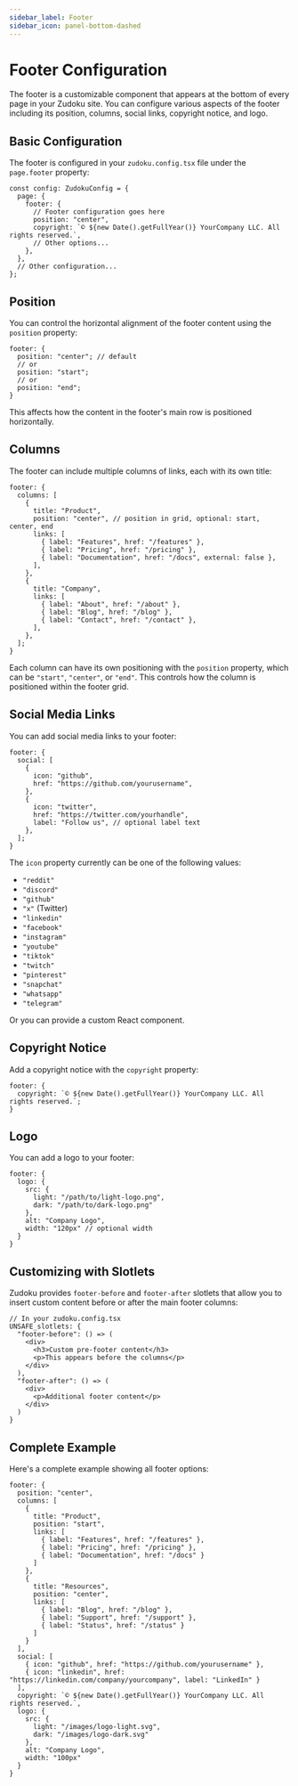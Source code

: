 ```yaml
---
sidebar_label: Footer
sidebar_icon: panel-bottom-dashed
---
```


# Footer Configuration

The footer is a customizable component that appears at the bottom of every page in your Zudoku site. You can configure various aspects of the footer including its position, columns, social links, copyright notice, and logo.

## Basic Configuration

The footer is configured in your `zudoku.config.tsx` file under the `page.footer` property:

```tsx
const config: ZudokuConfig = {
  page: {
    footer: {
      // Footer configuration goes here
      position: "center",
      copyright: `© ${new Date().getFullYear()} YourCompany LLC. All rights reserved.`,
      // Other options...
    },
  },
  // Other configuration...
};
```

## Position

You can control the horizontal alignment of the footer content using the `position` property:

```tsx
footer: {
  position: "center"; // default
  // or
  position: "start";
  // or
  position: "end";
}
```

This affects how the content in the footer's main row is positioned horizontally.

## Columns

The footer can include multiple columns of links, each with its own title:

```tsx
footer: {
  columns: [
    {
      title: "Product",
      position: "center", // position in grid, optional: start, center, end
      links: [
        { label: "Features", href: "/features" },
        { label: "Pricing", href: "/pricing" },
        { label: "Documentation", href: "/docs", external: false },
      ],
    },
    {
      title: "Company",
      links: [
        { label: "About", href: "/about" },
        { label: "Blog", href: "/blog" },
        { label: "Contact", href: "/contact" },
      ],
    },
  ];
}
```

Each column can have its own positioning with the `position` property, which can be `"start"`, `"center"`, or `"end"`. This controls how the column is positioned within the footer grid.

## Social Media Links

You can add social media links to your footer:

```tsx
footer: {
  social: [
    {
      icon: "github",
      href: "https://github.com/yourusername",
    },
    {
      icon: "twitter",
      href: "https://twitter.com/yourhandle",
      label: "Follow us", // optional label text
    },
  ];
}
```

The `icon` property currently can be one of the following values:

<div className="[&_ul]:grid [&_ul]:grid-cols-[repeat(3,auto)]">

- `"reddit"`
- `"discord"`
- `"github"`
- `"x"` (Twitter)
- `"linkedin"`
- `"facebook"`
- `"instagram"`
- `"youtube"`
- `"tiktok"`
- `"twitch"`
- `"pinterest"`
- `"snapchat"`
- `"whatsapp"`
- `"telegram"`

</div>

Or you can provide a custom React component.

## Copyright Notice

Add a copyright notice with the `copyright` property:

```tsx
footer: {
  copyright: `© ${new Date().getFullYear()} YourCompany LLC. All rights reserved.`;
}
```

## Logo

You can add a logo to your footer:

```tsx
footer: {
  logo: {
    src: {
      light: "/path/to/light-logo.png",
      dark: "/path/to/dark-logo.png"
    },
    alt: "Company Logo",
    width: "120px" // optional width
  }
}
```

## Customizing with Slotlets

Zudoku provides `footer-before` and `footer-after` slotlets that allow you to insert custom content before or after the main footer columns:

```tsx
// In your zudoku.config.tsx
UNSAFE_slotlets: {
  "footer-before": () => (
    <div>
      <h3>Custom pre-footer content</h3>
      <p>This appears before the columns</p>
    </div>
  ),
  "footer-after": () => (
    <div>
      <p>Additional footer content</p>
    </div>
  )
}
```

## Complete Example

Here's a complete example showing all footer options:

```tsx
footer: {
  position: "center",
  columns: [
    {
      title: "Product",
      position: "start",
      links: [
        { label: "Features", href: "/features" },
        { label: "Pricing", href: "/pricing" },
        { label: "Documentation", href: "/docs" }
      ]
    },
    {
      title: "Resources",
      position: "center",
      links: [
        { label: "Blog", href: "/blog" },
        { label: "Support", href: "/support" },
        { label: "Status", href: "/status" }
      ]
    }
  ],
  social: [
    { icon: "github", href: "https://github.com/yourusername" },
    { icon: "linkedin", href: "https://linkedin.com/company/yourcompany", label: "LinkedIn" }
  ],
  copyright: `© ${new Date().getFullYear()} YourCompany LLC. All rights reserved.`,
  logo: {
    src: {
      light: "/images/logo-light.svg",
      dark: "/images/logo-dark.svg"
    },
    alt: "Company Logo",
    width: "100px"
  }
}
```
